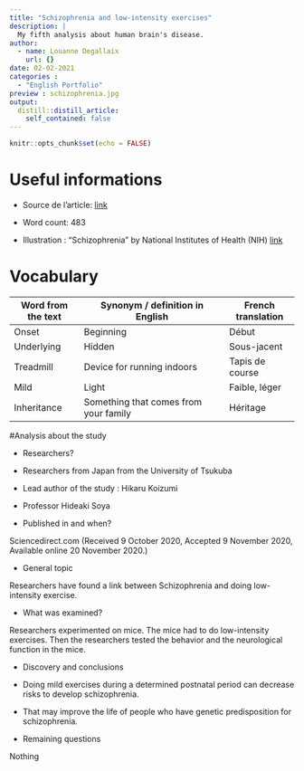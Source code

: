 ```yaml
---
title: "Schizophrenia and low-intensity exercises"
description: |
  My fifth analysis about human brain's disease.
author:
  - name: Louanne Degallaix
    url: {}
date: 02-02-2021
categories :
  - "English Portfolio"
preview : schizophrenia.jpg
output:
  distill::distill_article:
    self_contained: false
---
```


```r
knitr::opts_chunk$set(echo = FALSE)
```

# Useful informations

* Source de l'article: [link](https://www.sciencedaily.com/releases/2020/12/201216094645.htm)

* Word count: 483

* Illustration : "Schizophrenia" by National Institutes of Health (NIH) [link](https://search.creativecommons.org/photos/bbbbe93b-2912-47db-884a-1e1b2b29359f)

# Vocabulary

| Word from the text | Synonym / definition in English       | French translation |
| ------------------ | ------------------------------------- | ------------------ |
| Onset              | Beginning                             | Début              |
| Underlying         | Hidden                                | Sous-jacent        |
| Treadmill          | Device for running indoors            | Tapis de course    |
| Mild               | Light                                 | Faible, léger      |
| Inheritance        | Something that comes from your family | Héritage           |

#Analysis about the study

* Researchers?

- Researchers from Japan from the University of Tsukuba
- Lead author of the study : Hikaru Koizumi
- Professor Hideaki Soya

* Published in and when?

Sciencedirect.com (Received 9 October 2020, Accepted 9 November 2020, Available online 20 November 2020.)

* General topic

Researchers have found a link between Schizophrenia and doing low-intensity exercise. 

* What was examined?

Researchers experimented on mice. The mice had to do low-intensity exercises. Then the researchers tested the behavior and the neurological function in the mice. 

* Discovery and conclusions 

- Doing mild exercises during a determined postnatal period can decrease risks to develop schizophrenia. 
- That may improve the life of people who have genetic predisposition for schizophrenia. 

* Remaining questions

Nothing
